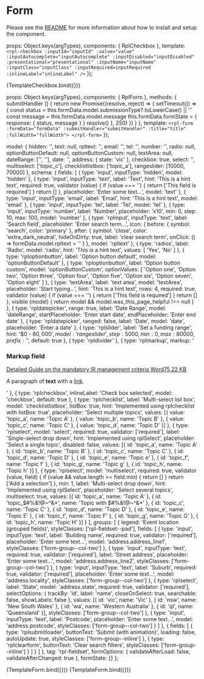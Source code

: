 
<Meta title="Molecules/Form" />

# Form
Please see the [README](https://github.com/dpc-sdp/ripple/blob/master/packages/components/Molecules/Form/README.md) for more information about how to install and setup the component.

  props: Object.keys(argTypes),
  components: { RplCheckbox },
  template: `
    <rpl-checkbox
      :inputId="inputId"
      :value="value"
      :inputAutocomplete="inputAutocomplete"
      :inputDisabled="inputDisabled"
      :presentational="presentational"
      :inputName="inputName"
      :inputClass="inputClass"
      :inputRequired=inputRequired
      :inlineLabel="inlineLabel"
    />
  `
});

<Canvas>
  <Story
    name="Checkbox"
    args={{
      inputId: 'checkbox-id',
      value: true,
      inputAutocomplete: false,
      inputDisabled: false,
      presentational: false,
      inputName: 'Checkbox input',
      inputClass: 'rpl-checkbox',
      inputRequired: false,
      inlineLabel: 'This is inline label'
    }}
  >
    {TemplateCheckbox.bind({})}
  </Story>
</Canvas>

<ArgsTable of={RplCheckbox} />

  props: Object.keys(argTypes),
  components: { RplForm },
  methods: {
    submitHandler () {
      return new Promise((resolve, reject) => {
        setTimeout(() => {
          const status = this.formData.model.submissionType?.toLowerCase() || ''
          const message = this.formData.model.message
          this.formData.formState = {
            response: { status, message }
          }
          resolve()
        }, 250)
      })
    }
  },
  template: `
    <rpl-form
      :formData="formData"
      :submitHandler="submitHandler"
      :title="title"
      :fullWidth="fullWidth">
    </rpl-form>
  `
});

  model: {
    hidden: '',
    text: null,
    rpltext: '',
    email: '',
    tel: '',
    number: '',
    radio: null,
    optionButtonDefault: null,
    optionButtonCustom: null,
    textArea: null,
    dateRange: ['', ''],
    date: '',
    address: {
      state: 'vic'
    },
    checkbox: true,
    select: '',
    multiselect: ['topic_c'],
    checklistlistbox: ['topic_a'],
    rangeslider: [10000, 70000]
  },
  schema: {
    fields: [
      {
        type: 'input',
        inputType: 'hidden',
        model: 'hidden'
      },
      {
        type: 'input',
        inputType: 'text',
        label: 'Text',
        hint: 'This is a hint text',
        required: true,
        validator (value) {
          if (value === '') {
            return ['This field is required']
          }
          return []
        },
        placeholder: 'Enter some text...',
        model: 'text'
      },
      {
        type: 'input',
        inputType: 'email',
        label: 'Email',
        hint: 'This is a hint text',
        model: 'email'
      },
      {
        type: 'input',
        inputType: 'tel',
        label: 'Tel',
        model: 'tel'
      },
      {
        type: 'input',
        inputType: 'number',
        label: 'Number',
        placeholder: 'x10',
        min: 0,
        step: 10,
        max: 100,
        model: 'number'
      },
      {
        type: 'rplinput',
        inputType: 'text',
        label: 'Search field',
        placeholder: 'Enter search term...',
        icon: {
          before: {
            symbol: 'search',
            color: 'primary'
          },
          after: {
            symbol: 'close',
            color: 'extra_dark_neutral',
            hideOnDirty: true,
            label: 'clear search term',
            onClick: () => formData.model.rpltext = ''
          }
        },
        model: 'rpltext'
      },
      {
        type: 'radios',
        label: 'Radio',
        model: 'radio',
        hint: 'This is a hint text',
        values: [
          'Yes',
          'No'
        ]
      },
      {
        type: 'rploptionbutton',
        label: 'Option button default',
        model: 'optionButtonDefault'
      },
      {
        type: 'rploptionbutton',
        label: 'Option button custom',
        model: 'optionButtonCustom',
        optionValues: [ 'Option one', 'Option two', 'Option three', 'Option four', 'Option five', 'Option six', 'Option seven', 'Option eight' ]
      },
      {
        type: 'textArea',
        label: 'text area',
        model: 'textArea',
        placeholder: 'Start typing...',
        hint: 'This is a hint text',
        rows: 4,
        required: true,
        validator (value) {
          if (value === '') {
            return ['This field is required']
          }
          return []
        },
        visible (model) {
          return model && model.was_this_page_helpful !== null
        }
      },
      {
        type: 'rpldatepicker',
        range: true,
        label: 'Date Range',
        model: 'dateRange',
        startPlaceholder: 'Enter start date',
        endPlaceholder: 'Enter end date'
      },
      {
        type: 'rpldatepicker',
        ranged: false,
        label: 'Date',
        model: 'date',
        placeholder: 'Enter a date'
      },
      {
        type: 'rplslider',
        label: 'Set a funding range',
        hint: '$0 - $80,000',
        model: 'rangeslider',
        step: 5000,
        min: 0,
        max: 80000,
        prefix: '$',
        default: true
      },
      {
        type: 'rpldivider'
      },
      {
        type: 'rplmarkup',
        markup: '<h3>Markup field</h3> <article class="embedded-entity embedded-entity--media embedded-entity--media--document"><article class="media media--type-document media--view-mode-embedded"><div class="field field--name-field-media-file field--type-file field--label-hidden field__item"><span class="file file--mime-application-vnd-openxmlformats-officedocument-wordprocessingml-document file--x-office-document"><a href="https://nginx-php-content-vic-develop.lagoon.vicsdp.amazee.io/sites/default/files/2018-10/Detailed%20Guide%20on%20the%20mandatory%20IR%20management%20criteria.docx" aria-label=" Detailed Guide on the mandatory IR management criteria  File type: Word. Size: 75.22 KB." class="x-office-document tide-external-link" target="_blank"><span class="file--title"> Detailed Guide on the mandatory IR management criteria </span><span class="file--type">Word</span><span class="file--size">75.22 KB</span></a></span></div></article></article> <p>A paragraph of <strong>text</strong> with a <a href="https://vic.gov.au">link</a>.</p>'
      },
      {
        type: 'rplcheckbox',
        inlineLabel: 'Check box selected',
        model: 'checkbox',
        default: true
      },
      {
        type: 'rplchecklist',
        label: 'Multi-select list box',
        model: 'checklistlistbox',
        listBox: true,
        hint: 'Implemented using rplchecklist with listBox: true',
        placeholder: 'Select multiple topics',
        values: [{ value: 'topic_a', name: 'Topic A' }, { value: 'topic_b', name: 'Topic B' }, { value: 'topic_c', name: 'Topic C' }, { value: 'topic_d', name: 'Topic D' }]
      },
      {
        type: 'rplselect',
        model: 'select',
        required: true,
        validator: ['required'],
        label: 'Single-select drop down',
        hint: 'Implemented using rplSelect',
        placeholder: 'Select a single topic',
        disabled: false,
        values: [{ id: 'topic_a', name: 'Topic A' }, { id: 'topic_b', name: 'Topic B' }, { id: 'topic_c', name: 'Topic C' }, { id: 'topic_d', name: 'Topic D' }, { id: 'topic_e', name: 'Topic e' }, { id: 'topic_f', name: 'Topic f' }, { id: 'topic_g', name: 'Topic g' }, { id: 'topic_h', name: 'Topic h' }]
      },
      {
        type: 'rplselect',
        model: 'multiselect',
        required: true,
        validator (value, field) {
          if (value && value.length >= field.min) {
            return []
          }
          return ['Add a selection']
        },
        min: 1,
        label: 'Multi-select drop down',
        hint: 'Implemented using rplSelect',
        placeholder: 'Select several topics',
        multiselect: true,
        values: [{ id: 'topic_a', name: 'Topic A' }, { id: 'topic_$#%&!@~^&*', name: 'Topic with $#%&!@~^&*' }, { id: 'topic_c', name: 'Topic C' }, { id: 'topic_d', name: 'Topic D' }, { id: 'topic_e', name: 'Topic E' }, { id: 'topic_f', name: 'Topic F' }, { id: 'topic_g', name: 'Topic G' }, { id: 'topic_h', name: 'Topic H' }]
      }
    ],
    groups: [
      {
        legend: 'Event location (grouped fields)',
        styleClasses: ['rpl-fieldset--pad'],
        fields: [
          {
            type: 'input',
            inputType: 'text',
            label: 'Building name',
            required: true,
            validator: ['required'],
            placeholder: 'Enter some text...',
            model: 'address.address_line1',
            styleClasses: ['form-group--col-two']
          },
          {
            type: 'input',
            inputType: 'text',
            required: true,
            validator: ['required'],
            label: 'Street address',
            placeholder: 'Enter some text...',
            model: 'address.address_line2',
            styleClasses: ['form-group--col-two']
          },
          {
            type: 'input',
            inputType: 'text',
            label: 'Suburb',
            required: true,
            validator: ['required'],
            placeholder: 'Enter some text...',
            model: 'address.locality',
            styleClasses: ['form-group--col-two']
          },
          {
            type: 'rplselect',
            label: 'State',
            model: 'address.state',
            required: true,
            validator: ['required'],
            selectOptions: {
              trackBy: 'id',
              label: 'name',
              closeOnSelect: true,
              searchable: false,
              showLabels: false
            },
            values: [{ id: 'vic', name: 'Vic' }, { id: 'nsw', name: 'New South Wales' }, { id: 'wa', name: 'Western Australia' }, { id: 'ql', name: 'Queensland' }],
            styleClasses: ['form-group--col-two']
          },
          {
            type: 'input',
            inputType: 'text',
            label: 'Postcode',
            placeholder: 'Enter some text...',
            model: 'address.postcode',
            styleClasses: ['form-group--col-two']
          }
        ]
      },
      {
        fields: [
          {
            type: 'rplsubmitloader',
            buttonText: 'Submit (with animation)',
            loading: false,
            autoUpdate: true,
            styleClasses: ['form-group--inline']
          },
          {
            type: 'rplclearform',
            buttonText: 'Clear search filters',
            styleClasses: ['form-group--inline']
          }
        ]
      }
    ]
  },
  tag: 'rpl-fieldset',
  formOptions: {
    validateAfterLoad: false,
    validateAfterChanged: true
  },
  formState: {}
};

<Canvas>
  <Story
    name="Demo form"
    argTypes={{
      formData: { table: { disable: true } }
    }}
    args={{
      formData: formData,
      title: 'Demo form',
      fullWidth: false,
      isNewModel: true,
      options: {
        validateAfterChanged: true,
        validateAfterLoad: false
      }
    }}
  >
    {TemplateForm.bind({})}
  </Story>
</Canvas>

<Canvas>
  <Story
    name="Submission alerts"
    args={{
      formData: {
        model: {
          submissionType: 'Success',
          message: 'Thank you! Your response has been submitted.'
        },
        schema: {
          fields: [
            {
              type: 'radios',
              label: 'Alert type',
              model: 'submissionType',
              values: [
                'Success',
                'Error',
                'Other'
              ]
            },
            {
              type: 'input',
              inputType: 'text',
              label: 'Message',
              model: 'message'
            },
            {
              type: 'rplsubmitloader',
              buttonText: 'Submit',
              loading: false,
              autoUpdate: true
            }
          ]
        },
        formState: {}
      },
      title: 'Demo submission alerts',
      fullWidth: false
    }}
  >
    {TemplateForm.bind({})}
  </Story>
</Canvas>

